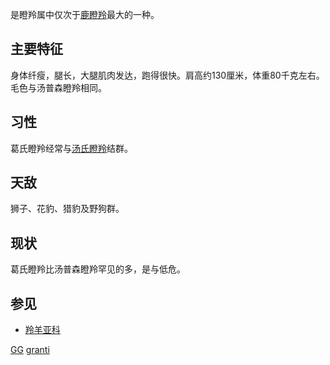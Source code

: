 {{Speciesbox 
| name = 葛氏瞪羚
| image = Grantsgazelle-painting.jpg
| image_width = 250px
| image_caption = 葛氏瞪羚
| status = lc
| status_system = iucn3.1
| genus = Gazella
| species = granti
| authority = ([[Victor_Brooke|Brooke]], 1872)
| subdivision_ranks = [[亚种|亚种]]
| subdivision =
* ''Gazella granti lacuum''
* ''Gazella granti granti''
* ''Gazella granti brighti''
* ''Gazella granti petersi''
* ''Gazella granti robertsi''
}}

是瞪羚属中仅次于[[鹿瞪羚|鹿瞪羚]]最大的一种。

== 主要特征 ==
身体纤瘦，腿长，大腿肌肉发达，跑得很快。肩高约130厘米，体重80千克左右。毛色与汤普森瞪羚相同。

== 习性 ==
葛氏瞪羚经常与[[汤氏瞪羚|汤氏瞪羚]]结群。

== 天敌 ==
狮子、花豹、猎豹及野狗群。

== 现状 ==
葛氏瞪羚比汤普森瞪羚罕见的多，是与低危。

== 参见 ==
*[[羚羊亚科|羚羊亚科]]
{{Taxonbar|from=Q735222}}

[[Category:IUCN红色名录无危物种|GG]]
[[Category:瞪羚属|granti]]